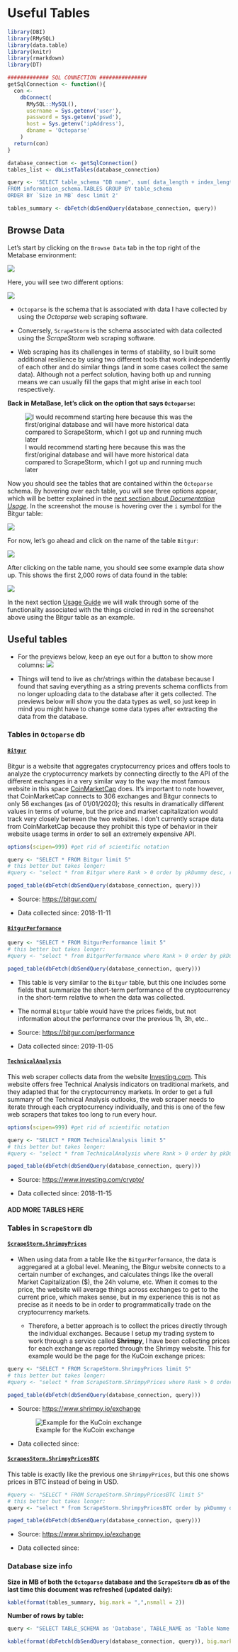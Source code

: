 # Useful Tables

```r
library(DBI)
library(RMySQL)
library(data.table)
library(knitr)
library(rmarkdown)
library(DT)

############# SQL CONNECTION ###############
getSqlConnection <- function(){
  con <-
    dbConnect(
      RMySQL::MySQL(),
      username = Sys.getenv('user'),
      password = Sys.getenv('pswd'),
      host = Sys.getenv('ipAddress'),
      dbname = 'Octoparse'
    )
  return(con)
}

database_connection <- getSqlConnection()
tables_list <- dbListTables(database_connection)

query <- 'SELECT table_schema "DB name", sum( data_length + index_length ) / 1024 / 1024 "Size in MB", curdate() as Today 
FROM information_schema.TABLES GROUP BY table_schema 
ORDER BY `Size in MB` desc limit 2'

tables_summary <- dbFetch(dbSendQuery(database_connection, query))
```

## Browse Data

Let's start by clicking on the `Browse Data` tab in the top right of the Metabase environment:

![](images/MetabaseBrowseData.png)


Here, you will see two different options:

![](images/DBSelection.png)

- `Octoparse` is the schema that is associated with data I have collected by using the *Octoparse* web scraping software.

- Conversely, `ScrapeStorm` is the schema associated with data collected using the *ScrapeStorm* web scraping software.

- Web scraping has its challenges in terms of stability, so I built some additional resilience by using two different tools that work independently of each other and do similar things (and in some cases collect the same data). Although not a perfect solution, having both up and running means we can usually fill the gaps that might arise in each tool respectively.

    <!-- + The web scrapers that are run through Octoparse run on their servers in the cloud, which are very stable but have had some issues here and there in the past. -->

    <!-- + The web scrapers that are run through ScrapeStorm run on a local machine on my end. I have a computer in the cloud that runs 24/7 but even after upgrading the hardware on it ScrapeStorm kept crashing, so this currently runs on my powerful desktop computer that is always on at home. When these run, the data flows in almost immediately, meaning if it's 4:05PM and you pulled the latest hour of data (which would be equivalent to the ***`max(pkDummy)`***, more to come on that later on) -->

**Back in MetaBase, let's click on the option that says `Octoparse`:**

![I would recommend starting here because this was the first/original database and will have more historical data compared to ScrapeStorm, which I got up and running much later](images/OctoparseClick.png)

Now you should see the tables that are contained within the `Octoparse` schema. By hovering over each table, you will see three options appear, which will be better explained in the [next section about *Documentation Usage*](#documentation-usage). In the screenshot the mouse is hovering over the `i` symbol for the Bitgur table:

![](images/OctoparseTableOptionsHover.png)

For now, let's go ahead and click on the name of the table `Bitgur`:

![](images/BitgurTableSelect.png)

After clicking on the table name, you should see some example data show up. This shows the first 2,000 rows of data found in the table:

![](images/BitgurPreview.png)

In the next section [Usage Guide](#usage-guide) we will walk through some of the functionality associated with the things circled in red in the screenshot above using the Bitgur table as an example.


## Useful tables
- For the previews below, keep an eye out for a button to show more columns:
![](images/MoreColumns.png)

- Things will tend to live as chr/strings within the database because I found that saving everything as a string prevents schema conflicts from no longer uploading data to the database after it gets collected. The previews below will show you the data types as well, so just keep in mind you might have to change some data types after extracting the data from the database.

### Tables in `Octoparse` db

#### [**`Bitgur`**](https://predictcryptodb.com/question/6)
Bitgur is a website that aggregates cryptocurrency prices and offers tools to analyze the cryptocurrency markets by connecting directly to the API of the different exchanges in a very similar way to the way the most famous website in this space [CoinMarketCap](coinmarketcap.com) does. It's important to note however, that CoinMarketCap connects to 306 exchanges and Bitgur connects to only 56 exchanges (as of 01/01/2020); this results in dramatically different values in terms of volume, but the price and market capitalization would track very closely between the two websites. I don't currently scrape data from CoinMarketCap because they prohibit this type of behavior in their website usage terms in order to sell an extremely expensive API.

```r
options(scipen=999) #get rid of scientific notation 

query <- "SELECT * FROM Bitgur limit 5"
# this better but takes longer: 
#query <- "select * from Bitgur where Rank > 0 order by pkDummy desc, rank asc limit 5"

paged_table(dbFetch(dbSendQuery(database_connection, query)))
```
- Source: [https://bitgur.com/](https://bitgur.com/)

- Data collected since: 2018-11-11

<!-- - Number of rows:  -->
<!-- ```{r BitgurOctoparseRowsSummary, echo=F} -->
<!-- query <- "SELECT TABLE_ROWS as 'Rows', NOW() as 'Checked on' FROM INFORMATION_SCHEMA.TABLES Where (TABLE_SCHEMA = 'Octoparse'and TABLE_NAME = 'Bitgur')" -->

<!-- dbFetch(dbSendQuery(database_connection, query)) -->
<!-- ``` -->

#### [**`BitgurPerformance`**](https://predictcryptodb.com/question/7)
```r
query <- "SELECT * FROM BitgurPerformance limit 5"
# this better but takes longer: 
#query <- "select * from BitgurPerformance where Rank > 0 order by pkDummy desc, rank asc limit 5"

paged_table(dbFetch(dbSendQuery(database_connection, query)))
```
    
- This table is very similar to the `Bitgur` table, but this one includes some fields that summarize the short-term performance of the cryptocurrency in the short-term relative to when the data was collected. 
       
- The normal `Bitgur` table would have the prices fields, but not information about the performance over the previous 1h, 3h, etc..
    
- Source: [https://bitgur.com/performance](https://bitgur.com/performance)
        
- Data collected since: 2019-11-05


#### [**`TechnicalAnalysis`**](https://predictcryptodb.com/question/10)
This web scraper collects data from the website [Investing.com](https://www.investing.com/crypto/). This website offers free Technical Analysis indicators on traditional markets, and they adapted that for the cryptocurrency markets. In order to get a full summary of the Technical Analysis outlooks, the web scraper needs to iterate through each cryptocurrency individually, and this is one of the few web scrapers that takes too long to run every hour. 

```r
options(scipen=999) #get rid of scientific notation 

query <- "SELECT * FROM TechnicalAnalysis limit 5"
# this better but takes longer: 
#query <- "select * from TechnicalAnalysis where Rank > 0 order by pkDummy desc, rank asc limit 5"

paged_table(dbFetch(dbSendQuery(database_connection, query)))
```
- Source: [https://www.investing.com/crypto/](https://www.investing.com/crypto/)

- Data collected since: 2018-11-15


#### ADD MORE TABLES HERE

### Tables in `ScrapeStorm` db
    
#### [**`ScrapeStorm.ShrimpyPrices`**](https://predictcryptodb.com/question/8)

- When using data from a table like the `BitgurPerformance`, the data is aggregared at a global level. Meaning, the Bitgur website connects to a certain number of exchanges, and calculates things like the overall Market Capitalization ($), the 24h volume, etc. When it comes to the price, the website will average things across exchanges to get to the current price, which makes sense, but in my experience this is not as precise as it needs to be in order to programmatically trade on the cryptocurrency markets.
    
    + Therefore, a better approach is to collect the prices directly through the individual exchanges. Because I setup my trading system to work through a service called **Shrimpy**, I have been collecting prices for each exchange as reported through the Shrimpy website. This for example would be the page for the KuCoin exchange prices:

```r
query <- "SELECT * FROM ScrapeStorm.ShrimpyPrices limit 5"
# this better but takes longer: 
#query <- "select * from ScrapeStorm.ShrimpyPrices where Rank > 0 order by pkDummy desc, rank asc limit 5"

paged_table(dbFetch(dbSendQuery(database_connection, query)))
```
    
- Source: [https://www.shrimpy.io/exchange](https://www.shrimpy.io/exchange)

    ![Example for the KuCoin exchange](images/ShrimpyKucoin.png)

- Data collected since: 


#### [**`ScrapesStorm.ShrimpyPricesBTC`**](https://predictcryptodb.com/question/9)

This table is exactly like the previous one `ShrimpyPrices`, but this one shows prices in BTC instead of being in USD.

```r
#query <- "SELECT * FROM ScrapeStorm.ShrimpyPricesBTC limit 5"
# this better but takes longer: 
query <- "select * from ScrapeStorm.ShrimpyPricesBTC order by pkDummy desc limit 5"

paged_table(dbFetch(dbSendQuery(database_connection, query)))
```

- Source: [https://www.shrimpy.io/exchange](https://www.shrimpy.io/exchange)

- Data collected since: 



<!-- ### Tables for predictive models -->
<!-- - For the PredictCrypto project, I have been working on different iterations of the predictive models to predict and trade on the live cryptocurrency markets. For an overview of what this process looks like from start to finish, please see the **Alteryx Use Case** for the project: [https://community.alteryx.com/t5/Alteryx-Use-Cases/Predicting-and-Trading-on-the-Cryptocurrency-Markets-using/ta-p/494058](https://community.alteryx.com/t5/Alteryx-Use-Cases/Predicting-and-Trading-on-the-Cryptocurrency-Markets-using/ta-p/494058) -->

<!-- - As I improve things on the predictive modeling side of things, I am going to create different iterations of the model and write out predictions made in real time by the newest models and save those predictions so I can analyze what would have happened by actually trading on them. -->

<!-- - Currently   -->


### Database size info

**Size in MB of both the `Octoparse` database and the `ScrapeStorm` db as of the last time this document was refreshed (updated daily):**
```r
kable(format(tables_summary, big.mark = ",",nsmall = 2))
```

**Number of rows by table:**
```r
query <- "SELECT TABLE_SCHEMA as 'Database', TABLE_NAME as 'Table Name', TABLE_ROWS as 'Rows' FROM INFORMATION_SCHEMA.TABLES Where (TABLE_SCHEMA = 'Octoparse' or TABLE_SCHEMA = 'ScrapeStorm') and TABLE_ROWS > 1 and UPDATE_TIME > DATE_SUB(NOW(), INTERVAL 5 DAY) Order by Rows desc, UPDATE_TIME desc"

kable(format(dbFetch(dbSendQuery(database_connection, query)), big.mark = ","))
```
